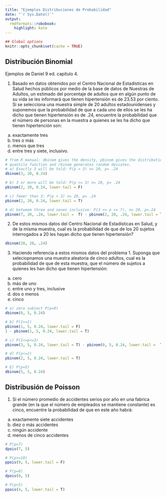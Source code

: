 ```yaml
---
title: "Ejemplos Distribuciones de Probabilidad"
date: "`r Sys.Date()`"
output:
  rmdformats::robobook:
    highlight: kate
---
```


```r
## Global options
knitr::opts_chunk$set(cache = TRUE)
```

## Distribución Binomial

Ejemplos de Daniel 9 ed. capítulo 4.  

1.  Basado en datos obtenidos por el Centro Nacional de Estadísticas en Salud hechos públicos por medio de la base de datos de Nuestras de Adultos, un estimado del porcentaje de adultos que en algún punto de su vida se les informará que tienen hipertensión es de 23.53 por ciento. Si se selecciona una muestra simple de 20 adultos estadounidenses y suponemos que la probabilidad de que a cada uno de ellos se les ha dicho que tienen hipertensión es de .24, encuentre la probabilidad que el número de personas en la muestra a quienes se les ha dicho que tienen hipertención son:  
a)  exactamente tres  
b)  tres o más  
c)  menos que tres  
d)  entre tres y siete, inclusivo.  

```r
# from R manual: dbinom gives the density, pbinom gives the distribution function, qbinom gives the 
# quantile function and rbinom generates random deviates.
# a) Exactly 3 will be told: P(p = 3) n= 20, p= .24
dbinom(3, 20, 0.24)

# b) 3 or more will be told: P(p >= 3) n= 20, p= .24
pbinom(2, 20, 0.24, lower.tail = F)

# c) fewer than 3: P(p < 3) n= 20, p= .24
pbinom(2, 20, 0.24, lower.tail = T)

# d) betweem three and seven inclusive: P(3 <= p <= 7), n= 20, p=.24
pbinom(7, 20, .24, lower.tail =  T) - pbinom(2, 20, .24, lower.tail = T)

```

2.  De estos mismos datos del Centro Nacional de Estadísticas en Salud, y de la misma muestra, cual es la probabilidad de que de los 20 sujetos interrogados a 20 les hayan dicho que tienen hipertensión?\

```r
dbinom(20, 20, .24)
```

3.  Haciendo referencia a estos mismos datos del problema 1. Suponga que seleciopnamos una muestra aleatoria de cinco adultos, cual es la probabilidad de que de esta muestra, que el número de sujetos a quienes les han dicho que tienen hipertensión:  
a)  cero  
b)  más de uno  
c)  entre uno y tres, inclusive  
d)  dos o menos  
e)  cinco  

```r
# a) zero subject P(p=0) 
dbinom(0, 5, 0.24)

# b) P(1>=1)
pbinom(1, 5, 0.24, lower.tail = F) 
1 - pbinom(1, 5, 0.24, lower.tail = T)

# c) P(1<=p<=3)
pbinom(3, 5, 0.24, lower.tail = T) - pbinom(0, 5, 0.24, lower.tail =  T)

# d) P(p<=2)
pbinom(2, 5, 0.24, lower.tail = T)

# E) P(p=5)
dbinom(5, 5, 0.24)
```

## Distribusión de Poisson  

1. Si el  número promedio de accidentes serios por año en una fabrica grande (en la que el número de empleados se mantiene constante) es cinco, encuentre la probabilidad de que en este año habrá:  
a) exactamente siete accidentes  
b) diez o más accidentes  
c) ningún accidente  
d) menos de cinco accidentes  

```r
# P(p=7)
dpois(7, 5)

# P(p>=10)
ppois(9, 5, lower.tail = F)

# P(p=0)
dpois(0, 5)

# P(p<5)
ppois(4, 5, lower.tail = T)
```
